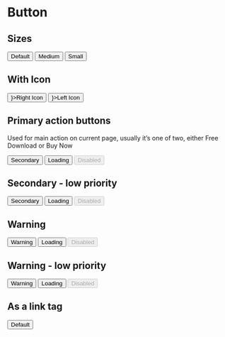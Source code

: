 
<Meta title="Button" component={Button} />

# Button

## Sizes

<Canvas>
    <Button color="primary" style={{width: 200, margin: 8}}>Default</Button>
    <Button color="primary" style={{width: 200, margin: 8}} size="medium">Medium</Button>
    <Button color="primary" style={{width: 200, margin: 8}} size="small">Small</Button>
</Canvas>

## With Icon

<Canvas>
    <Button color="primary" style={{margin: 8}} iconRight={<Icon />}>Right Icon</Button>
    <Button color="primary" style={{margin: 8}} iconLeft={<Icon />}>Left Icon</Button>
</Canvas>

## Primary action buttons

Used for main action on current page, usually it’s one of two, either Free Download or Buy Now

<Canvas>
    <Button color="secondary" style={{width: 200, margin: 8}}>Secondary</Button>
    <Button color="secondary" style={{width: 200, margin: 8}} loading>Loading</Button>
    <Button color="secondary" style={{width: 200, margin: 8}} disabled>Disabled</Button>
</Canvas>

## Secondary - low priority

<Canvas>
    <Button color="secondary" outline style={{width: 200, margin: 8}}>Secondary</Button>
    <Button color="secondary" outline style={{width: 200, margin: 8}} loading>Loading</Button>
    <Button color="secondary" outline style={{width: 200, margin: 8}} disabled>Disabled</Button>
</Canvas>

## Warning

<Canvas>
    <Button color="warning" style={{width: 200, margin: 8}}>Warning</Button>
    <Button color="warning" style={{width: 200, margin: 8}} loading>Loading</Button>
    <Button color="warning" style={{width: 200, margin: 8}} disabled>Disabled</Button>
</Canvas>

## Warning - low priority

<Canvas>
    <Button color="warning" outline style={{width: 200, margin: 8}}>Warning</Button>
    <Button color="warning" outline style={{width: 200, margin: 8}} loading>Loading</Button>
    <Button color="warning" outline style={{width: 200, margin: 8}} disabled>Disabled</Button>
</Canvas>

## As a link tag

<Canvas>
    <Button href="#" color="primary">Default</Button>
</Canvas>